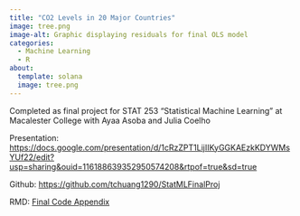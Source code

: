 ```yaml
---
title: "CO2 Levels in 20 Major Countries"
image: tree.png
image-alt: Graphic displaying residuals for final OLS model
categories:
  - Machine Learning
  - R
about:
  template: solana
  image: tree.png
---
```


Completed as final project for STAT 253 "Statistical Machine Learning" at Macalester College with Ayaa Asoba and Julia Coelho

Presentation: <https://docs.google.com/presentation/d/1cRzZPT1LijIIKyGGKAEzkKDYWMsYUf22/edit?usp=sharing&ouid=116188639352950574208&rtpof=true&sd=true>

Github: <https://github.com/tchuang1290/StatMLFinalProj>

RMD: [Final Code Appendix](~/tchuang1290.github.io/Rmd/Final_Code_Appendix_Ayaa_Julia_Ting.Rmd)

